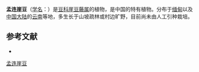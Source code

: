 {{Speciesbox
| name = 孟连崖豆
| status = 
| status_system = 
| image =
| genus = Millettia
| species = griffithii
| authority = Dunn in Journ.
}}

'''孟连崖豆'''（[[学名|学名]]：{{lang|la|''Millettia griffithii''}}）是[[豆科|豆科]][[崖豆藤属|崖豆藤属]]的植物，是中国的特有植物。分布于[[缅甸|缅甸]]以及[[中国大陆|中国大陆]]的[[云南|云南]]等地，多生长于山坡疏林或村边旷野，目前尚未由人工引种栽培。

== 参考文献 ==
<div class="references-small">
* {{cite web| url =http://www.bioinfo.cn/db05/KmzwSpecies.php?action=view&id=16337| title =孟连崖豆| work =《中国高等植物数据库全库》| publisher =中国科学院微生物研究所| author =昆明植物研究所| accessdate =2009-02-25| deadurl =yes| archiveurl =https://web.archive.org/web/20160305050719/http://www.bioinfo.cn/db05/KmzwSpecies.php?action=view&id=16337| archivedate =2016-03-05}}
</div>
{{Taxonbar|from=Q10945249}}

[[Category:崖豆藤属|孟连崖豆]]


{{植物小作品}}